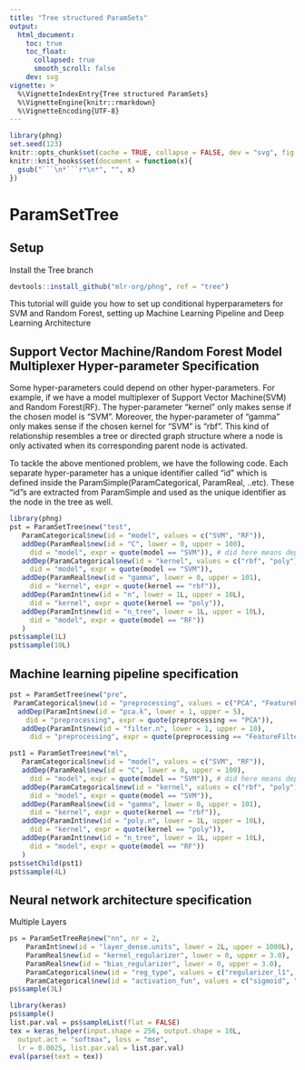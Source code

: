 ```yaml
---
title: "Tree structured ParamSets"
output:
  html_document:
    toc: true
    toc_float:
      collapsed: true
      smooth_scroll: false
    dev: svg
vignette: >
  %\VignetteIndexEntry{Tree structured ParamSets}
  %\VignetteEngine{knitr::rmarkdown}
  %\VignetteEncoding{UTF-8}
---
```


```r
library(phng)
set.seed(123)
knitr::opts_chunk$set(cache = TRUE, collapse = FALSE, dev = "svg", fig.height = 3.5)
knitr::knit_hooks$set(document = function(x){
  gsub("```\n*```r*\n*", "", x)
})
```

# ParamSetTree 

## Setup
Install the Tree branch

```r
devtools::install_github("mlr-org/phng", ref = "tree")
```

This tutorial will guide you how to set up conditional hyperparameters for SVM and Random Forest, setting up Machine Learning Pipeline and Deep Learning Architecture 

## Support Vector Machine/Random Forest Model Multiplexer Hyper-parameter Specification
Some hyper-parameters could depend on other hyper-parameters. For example, if we have a model multiplexer of Support Vector Machine(SVM) and Random Forest(RF). The hyper-parameter "kernel" only makes sense if the chosen model is "SVM". Moreover, the hyper-parameter of "gamma" only makes sense if the chosen kernel for "SVM" is "rbf". This kind of relationship resembles a tree or directed graph structure where a node is only activated when its corresponding parent node is activated. 

To tackle the above mentioned problem, we have the following code. Each separate hyper-parameter has a unique identifier called "id" which is defined inside the ParamSimple(ParamCategorical, ParamReal, ..etc). These "id"s are extracted from ParamSimple and used as the unique identifier as the node in the tree as well.

```r
library(phng)
pst = ParamSetTree$new("test",
   ParamCategorical$new(id = "model", values = c("SVM", "RF")),
   addDep(ParamReal$new(id = "C", lower = 0, upper = 100), 
     did = "model", expr = quote(model == "SVM")), # did here means dependant id
   addDep(ParamCategorical$new(id = "kernel", values = c("rbf", "poly")), 
     did = "model", expr = quote(model == "SVM")),
   addDep(ParamReal$new(id = "gamma", lower = 0, upper = 101), 
     did = "kernel", expr = quote(kernel == "rbf")),
   addDep(ParamInt$new(id = "n", lower = 1L, upper = 10L), 
     did = "kernel", expr = quote(kernel == "poly")),
   addDep(ParamInt$new(id = "n_tree", lower = 1L, upper = 10L), 
     did = "model", expr = quote(model == "RF"))
   )
pst$sample(1L)
pst$sample(10L)
```


## Machine learning pipeline specification 
```r
pst = ParamSetTree$new("pre",     
 ParamCategorical$new(id = "preprocessing", values = c("PCA", "FeatureFiltering")),
  addDep(ParamInt$new(id = "pca.k", lower = 1, upper = 5), 
    did = "preprocessing", expr = quote(preprocessing == "PCA")),
   addDep(ParamInt$new(id = "filter.n", lower = 1, upper = 10), 
     did = "preprocessing", expr = quote(preprocessing == "FeatureFiltering")))

pst1 = ParamSetTree$new("ml",
   ParamCategorical$new(id = "model", values = c("SVM", "RF")),
   addDep(ParamReal$new(id = "C", lower = 0, upper = 100), 
     did = "model", expr = quote(model == "SVM")), # did here means dependant id
   addDep(ParamCategorical$new(id = "kernel", values = c("rbf", "poly")), 
     did = "model", expr = quote(model == "SVM")),
   addDep(ParamReal$new(id = "gamma", lower = 0, upper = 101), 
     did = "kernel", expr = quote(kernel == "rbf")),
   addDep(ParamInt$new(id = "poly.n", lower = 1L, upper = 10L), 
     did = "kernel", expr = quote(kernel == "poly")),
   addDep(ParamInt$new(id = "n_tree", lower = 1L, upper = 10L), 
     did = "model", expr = quote(model == "RF"))
   )
pst$setChild(pst1)
pst$sample(4L)
```

## Neural network architecture specification
Multiple Layers

```r
ps = ParamSetTreeRe$new("nn", nr = 2,
    ParamInt$new(id = "layer_dense.units", lower = 2L, upper = 1000L),
    ParamReal$new(id = "kernel_regularizer", lower = 0, upper = 3.0), 
    ParamReal$new(id = "bias_regularizer", lower = 0, upper = 3.0), 
    ParamCategorical$new(id = "reg_type", values = c("regularizer_l1", "regularizer_l2")),
    ParamCategorical$new(id = "activation_fun", values = c("sigmoid", "tanh", "linear")))
ps$sample(3L)
``` 

```r
library(keras)
ps$sample()
list.par.val = ps$sampleList(flat = FALSE)
tex = keras_helper(input.shape = 256, output.shape = 10L, 
  output.act = "softmax", loss = "mse", 
  lr = 0.0025, list.par.val = list.par.val)
eval(parse(text = tex))
```
